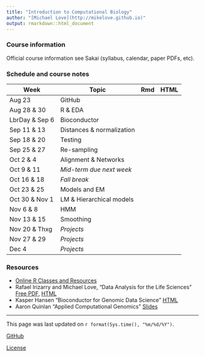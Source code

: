 ```yaml
---
title: "Introduction to Computational Biology"
author: "[Michael Love](http://mikelove.github.io)"
output: rmarkdown::html_document
---
```


### Course information

Official course information see Sakai (syllabus, calendar, paper PDFs, etc).

### Schedule and course notes

| Week | Topic | Rmd | HTML |
|------|-------|-----|------|
|Aug 23         | GitHub | | |
|Aug 28 & 30    | R & EDA | | |
|LbrDay & Sep 6 | Bioconductor | | |
|Sep 11 & 13    | Distances & normalization | | |
|Sep 18 & 20    | Testing | | |
|Sep 25 & 27    | Re-sampling | | |
|Oct 2 & 4      | Alignment & Networks | | |
|Oct 9 & 11	    | *Mid-term due next week* | | |
|Oct 16 & 18    | *Fall break* | | |
|Oct 23 & 25    | Models and EM | | |
|Oct 30 & Nov 1 | LM & Hierarchical models | | |
|Nov 6 & 8	    | HMM | | |
|Nov 13 & 15    | Smoothing | | |
|Nov 20 & Thxg  | *Projects* | | |
|Nov 27 & 29    | *Projects* | | |
|Dec 4          | *Projects* | | |

### Resources

* [Online R Classes and Resources](http://genomicsclass.github.io/book/pages/resources.html)
* Rafael Irizarry and Michael Love, "Data Analysis for the Life Sciences" 
[Free PDF](https://leanpub.com/dataanalysisforthelifesciences),
[HTML](http://genomicsclass.github.io/book/)
* Kasper Hansen "Bioconductor for Genomic Data Science" 
[HTML](https://kasperdanielhansen.github.io/genbioconductor/)
* Aaron Quinlan "Applied Computational Genomics" [Slides](https://github.com/quinlan-lab/applied-computational-genomics)

---

This page was last updated on `r format(Sys.time(), "%m/%d/%Y")`.

[GitHub](https://github.com/mikelove/compbio)

[License](https://github.com/mikelove/compbio/blob/gh-pages/LICENSE)

